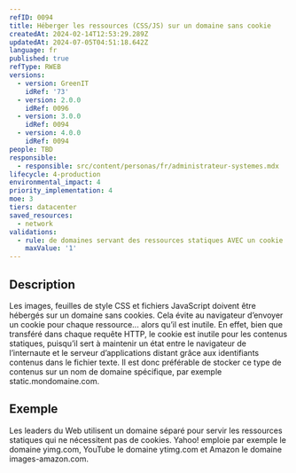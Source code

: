 ```yaml
---
refID: 0094
title: Héberger les ressources (CSS/JS) sur un domaine sans cookie
createdAt: 2024-02-14T12:53:29.289Z
updatedAt: 2024-07-05T04:51:18.642Z
language: fr
published: true
refType: RWEB
versions:
  - version: GreenIT
    idRef: '73'
  - version: 2.0.0
    idRef: 0096
  - version: 3.0.0
    idRef: 0094
  - version: 4.0.0
    idRef: 0094
people: TBD
responsible:
  - responsible: src/content/personas/fr/administrateur-systemes.mdx
lifecycle: 4-production
environmental_impact: 4
priority_implementation: 4
moe: 3
tiers: datacenter
saved_resources:
  - network
validations:
  - rule: de domaines servant des ressources statiques AVEC un cookie
    maxValue: '1'
---
```


## Description

Les images, feuilles de style CSS et fichiers JavaScript doivent être hébergés sur un domaine sans cookies. Cela évite au navigateur d’envoyer un cookie pour chaque ressource... alors qu’il est inutile. En effet, bien que transféré dans chaque requête HTTP, le cookie
est inutile pour les contenus statiques, puisqu’il sert à maintenir un état entre le navigateur de l’internaute et le serveur d’applications distant grâce aux identifiants contenus dans le fichier texte. Il est donc préférable de stocker ce type de contenus sur un nom de domaine spécifique, par exemple static.mondomaine.com.

## Exemple

Les leaders du Web utilisent un domaine séparé pour servir les ressources statiques qui ne nécessitent pas de cookies. Yahoo! emploie par exemple le domaine yimg.com, YouTube le domaine ytimg.com et Amazon le domaine images-amazon.com.

